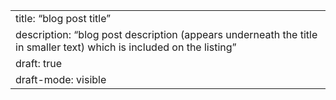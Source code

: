 ---
title: "blog post title"
description: "blog post description (appears underneath the title in smaller text) which is included on the listing"
draft: true
draft-mode: visible
---